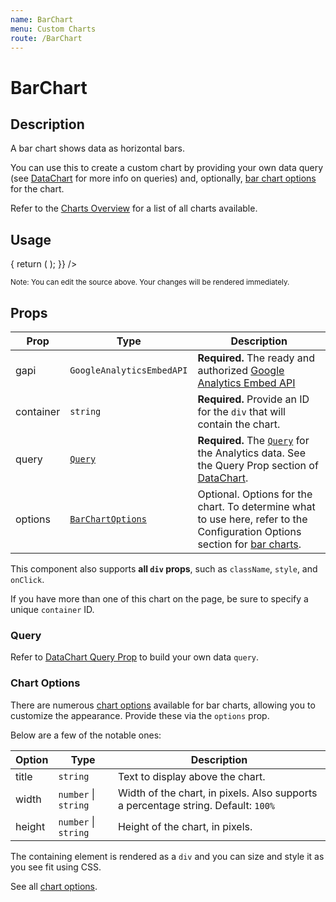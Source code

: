 ```yaml
---
name: BarChart
menu: Custom Charts
route: /BarChart
---
```



<GoogleAnalytics trackingId={TRACKING_ID} />

<h1>BarChart</h1>

## Description

A bar chart shows data as horizontal bars.

You can use this to create a custom chart by providing your own data query (see [DataChart](/DataChart) for more info on queries) and, 
optionally, [bar chart options](https://developers.google.com/chart/interactive/docs/gallery/barchart#configuration-options) for the chart.

Refer to the [Charts Overview](/charts) for a list of all charts available.

## Usage

<Playground>
  <AnalyticsDashboard
    authOptions={{ clientId }}
    renderCharts={(gapi, viewId) => {
      return (
        <BarChart
          gapi={gapi}
          query={{
            ids: viewId,
            'start-date': '30daysAgo',
            'end-date': 'today',
            metrics: 'ga:sessions,ga:users,ga:pageviews',
            dimensions: 'ga:deviceCategory',
          }}
          container="traffic-by-device-category-chart"
          options={{
            title: 'Traffic By Device Category (30 Days)',
          }}
        />
      );
    }}
  />
</Playground>

<br/>

<small>Note: You can edit the source above. Your changes will be rendered immediately.</small>

## Props

| Prop | Type | Description |
|------|------|-------------|
| gapi | `GoogleAnalyticsEmbedAPI` | **Required.** The ready and authorized [Google Analytics Embed API](https://react-use-analytics-api.netlify.app/) |
| container | `string` | **Required.** Provide an ID for the `div` that will contain the chart. |
| query | [`Query`](/DataChart#query-prop)  | **Required.** The [`Query`](/DataChart#query-prop) for the Analytics data. See the Query Prop section of [DataChart](/DataChart). |
| options | [`BarChartOptions`](https://developers.google.com/chart/interactive/docs/gallery/barchart#configuration-options) | Optional. Options for the chart. To determine what to use here, refer to the Configuration Options section for [bar charts](https://developers.google.com/chart/interactive/docs/gallery/barchart#configuration-options). |

This component also supports **all `div` props**, such as `className`, `style`, and `onClick`.

If you have more than one of this chart on the page, be sure to specify a unique `container` ID.

### Query

Refer to [DataChart Query Prop](/DataChart#query-prop) to build your own data `query`.

### Chart Options

There are numerous [chart options](https://developers.google.com/chart/interactive/docs/gallery/barchart#configuration-options) available for 
bar charts, allowing you to customize the appearance. Provide these via the `options` prop.

Below are a few of the notable ones:

| Option | Type | Description |
|------|------|-------------|
| title | `string` | Text to display above the chart. |
| width | `number` &#124; `string` | Width of the chart, in pixels. Also supports a percentage string. Default: `100%` |
| height | `number` &#124; `string` | Height of the chart, in pixels. |

The containing element is rendered as a `div` and you can size and style it as you see fit using CSS.

See all [chart options](https://developers.google.com/chart/interactive/docs/gallery/barchart#configuration-options).

<CreatedBy author="DevBoldly" url="https://devboldly.com/" emoji="🍺" emojiLabel="Beer"/>
